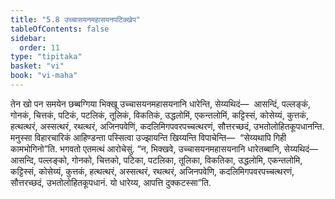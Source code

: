 ```yaml
---
title: "5.8 उच्चासयनमहासयनपटिक्खेप"
tableOfContents: false
sidebar:
  order: 11
type: "tipitaka"
basket: "vi"
book: "vi-maha"
---
```



<DynamicBreadcrumb />

<Division number="254" book="vi-maha">

<Paragraph number="1168" book="vi-maha">
तेन खो पन समयेन छब्बग्गिया भिक्खू उच्चासयनमहासयनानि धारेन्ति, सेय्यथिदं—  आसन्दिं, पल्लङ्कं, गोनकं, चित्तकं, पटिकं, पटलिकं, तूलिकं, विकतिकं, उद्धलोमिं, एकन्तलोमिं, कट्टिस्सं, कोसेय्यं, कुत्तकं, हत्थत्थरं, अस्सत्थरं, रथत्थरं, अजिनपवेणिं, कदलिमिगपवरपच्चत्थरणं, सौत्तरच्छदं, उभतोलोहितकूपधानन्ति. मनुस्सा विहारचारिकं आहिण्डन्ता पस्सित्वा उज्झायन्ति खिय्यन्ति विपाचेन्ति—  “सेय्यथापि गिही कामभोगिनो”ति. भगवतो एतमत्थं आरोचेसुं. “न, भिक्खवे, उच्चासयनमहासयनानि धारेतब्बानि, सेय्यथिदं—  आसन्दि, पल्लङ्को, गोनको, चित्तको, पटिका, पटलिका, तूलिका, विकतिका, उद्धलोमि, एकन्तलोमि, कट्टिस्सं, कोसेय्यं, कुत्तकं, हत्थत्थरं, अस्सत्थरं, रथत्थरं, अजिनपवेणि, कदलिमिगपवरपच्चत्थरणं, सौत्तरच्छदं, उभतोलोहितकूपधानं. यो धारेय्य, आपत्ति दुक्कटस्सा”ति.
</Paragraph>
</Division>
